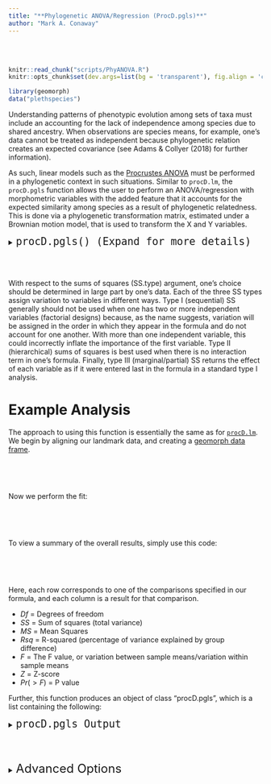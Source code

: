 ```yaml
---
title: "**Phylogenetic ANOVA/Regression (ProcD.pgls)**"
author: "Mark A. Conaway"
---
```

<br></br>

```r
knitr::read_chunk("scripts/PhyANOVA.R")
knitr::opts_chunk$set(dev.args=list(bg = 'transparent'), fig.align = 'center', class.source = ".custom-inline", class.output = ".custom-inline")
```

```r
library(geomorph)
data("plethspecies")
```

Understanding patterns of phenotypic evolution among sets of taxa must include an accounting for the lack of independence among species due to shared ancestry. When observations are species means, for example, one's data cannot be treated as independent because phylogenetic relation creates an expected covariance (see Adams & Collyer (2018) for further information).

As such, linear models such as the [Procrustes ANOVA]() must be performed in a phylogenetic context in such situations. Similar to `procD.lm`, the `procD.pgls` function allows the user to perform an ANOVA/regression with morphometric variables with the added feature that it accounts for the expected similarity among species as a result of phylogenetic relatedness. This is done via a phylogenetic transformation matrix, estimated under a Brownian motion model, that is used to transform the X and Y variables.

<div class = "func">
<details>
  <summary> <font size="+2"> `procD.pgls() (Expand for more details)` </font> </summary>

This function performs a Procrustes ANOVA in a phylogenetic framework. The required input is a data frame, although the more specific geomorph data frame is recommended. Please note that some of the arguments for this function are not addressed here, but can be found in the Advanced Options section below.

* $f1$: Formula for the linear model, similar to a regression formula. So, given a dependent variable $y$ and two independent variables $x1$ and $x2$, a possible formula could be something like y~x1+x2
* $phy$: A phylogenetic tree of class 'phylo'. These are generated from functions contained within the R package Ape.
* $iter$: Number of iterations for significance testing (default of 999)
* $seed$: Optional argument for setting the seed for random permutations of the resampling procedure. If this is left at NULL, results will be the same when analyses are run multiple times on the same data. This argument can also be set at "random" which will result in varying results when run multiple times.
* $SS.type$: The type of sums of squares (SS) used in computation. Input of "I" corresponds to sequential SS, "II" to hierarchical, and "III" to marginal sums of squares.
* $effect.type$: Specifies the random distribution from which effect size is estimated. Options are "F", "SS", "cohenf", "MS", or "Rsq".
* $int.first$: Logical value indicating whether interactions of the first main effects should precede subsequent main effects.
* $data$: The input [geomorph data frame]()
* $print.progress$: Logical value indicating whether a progress bar should be printed to the screen.

</details>
</div>
<br></br>

With respect to the sums of squares (SS.type) argument, one's choice should be determined in large part by one's data. Each of the three SS types assign variation to variables in different ways. Type I (sequential) SS generally should not be used when one has two or more independent variables (factorial designs) because, as the name suggests, variation will be assigned in the order in which they appear in the formula and do not account for one another. With more than one independent variable, this could incorrectly inflate the importance of the first variable. Type II (hierarchical) sums of squares is best used when there is no interaction term in one's formula. Finally, type III (marginal/partial) SS returns the effect of each variable as if it were entered last in the formula in a standard type I analysis.

# **Example Analysis**

The approach to using this function is essentially the same as for [`procD.lm`](). We begin by aligning our landmark data, and creating a [geomorph data frame]().

<div class = "code">
```r

```
</div>
<br></br>

Now we perform the fit:

<div class = "code">
```r

```
</div>
<br></br>

To view a summary of the overall results, simply use this code:

<div class = "code">
```r

```
</div>
<br></br>

Here, each row corresponds to one of the comparisons specified in our formula, and each column is a result for that comparison.

* $Df$ = Degrees of freedom
* $SS$ = Sum of squares (total variance)
* $MS$ = Mean Squares
* $Rsq$ = R-squared (percentage of variance explained by group difference)
* $F$ = The F value, or variation between sample means/variation within sample means
* $Z$ = Z-score
* $Pr(>F)$ = P value

Further, this function produces an object of class "procD.pgls", which is a list containing the following:

<div class = "func">
<details>
  <summary> <font size="+2"> `procD.pgls Output` </font> </summary>

The following is the full output for the `procD.pgls` function. Any of these subsets can be accessed using the `$` operator.
  
* $aov.table$:	An analysis of variance table; the same as the summary.
* $call$:	The input code.
* $pgls.coefficients$: A vector or matrix of linear model coefficients.
* $Y$: The response data, in matrix form.
* $X$	The model matrix (This will be important for our visualizations later).
* $QR$:	The decompositions of the model matrix into the product of an orthogonal matrix "Q" and an upper triangular matrix "R" generated from the calculation of eigenvalues.
* $pgls.fitted$:	The fitted values.
* $pgls.residuals$: The residuals (observed responses - fitted responses).
* $weights$: The weights used in weighted least-squares fitting. If no weights are used, NULL is returned.
* $Terms$: The results of the terms function applied to the model matrix
* $term.labels$: The terms used in the input formula for the linear model
* $data$: The data frame for the model.
* $ANOVA$: Summary statistics and information on sums of squares for the ANOVA.
* $PermInfo$: Information on the number and method of permutation for significance testing.
* $gls$: This prefix will be used if a covariance matrix is provided to indicate GLS computations.

</details>
</div>
<br></br>

<details>
  <summary> <font size="+2"> Advanced Options </font> </summary>

* $lambda$:
* $Cov$: An optional covariance matrix that can be input in place of a covariance matrix calculated based on a Brownian motion model of evolution.

</details>
<br></br>

